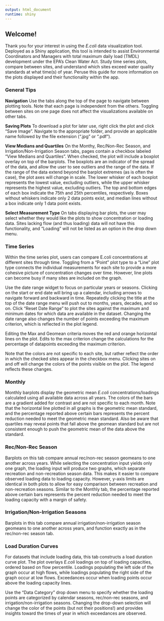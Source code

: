```yaml
---
output: html_document
runtime: shiny
---
```


## Welcome!

Thank you for your interest in using the *E.coli* data visualization tool. Deployed as a Shiny application, this tool is intended to assist Environmental Coordinators and Managers with total maximum daily load (TMDL) development under the EPA's Clean Water Act. Study time series plots, compare between sites, and understand which sites exceed water quality standards at what time(s) of year. Peruse this guide for more information on the plots displayed and their functionality within the app.

### General Tips

**Navigation**
Use the tabs along the top of the page to navigate between plotting tools. Note that each page is independent from the others. Toggling between sites on one page does not affect the visualizations available on other tabs.

**Saving Plots**
To download a plot for later use, right click the plot and click "Save Image". Navigate to the appropriate folder, and provide an applicable name followed by the file extension (".jpg" or ".pdf").

**View Medians and Quartiles** 
On the Monthy, Rec/Non-Rec Season, and Irrigation/Non-Irrigation Season tabs, pages contain a checkbox labeled "View Medians and Quartiles". When checked, the plot will include a boxplot overlay on top of the barplots. The boxplots are an indicator of the spread of the data, and allow the user to see outliers and the range of the data. If the range of the data extend beyond the barplot extremes (as is often the case), the plot axes will change in scale. The lower whisker of each boxplot represents the lowest value, excluding outliers, while the upper whisker represents the highest value, excluding outliers. The top and bottom edges of each box indicate the 75th and 25th percentiles, respectively. Boxes without whiskers indicate only 2 data points exist, and median lines without a box indicate only 1 data point exists.

**Select Measurement Type**
On tabs displaying bar plots, the user may select whether they would like the plots to show concentration or loading data. Sites lacking flow (and thus loading) data will not have this functionality, and "Loading" will not be listed as an option in the drop down menu.
 

### Time Series

Within the time series plot, users can compare E.coli concentrations at different sites through time. Toggling from a "Point" plot type to a "Line" plot type connects the individual measurements for each site to provide a more cohesive picture of concentration changes over time. However, line plots can become busy if many sites are included on the graph.

Use the date range widget to focus on particular years or seasons. Clicking on the start or end date will bring up a calendar, including arrows to navigate forward and backward in time. Repeatedly clicking the title at the top of the date range menu will push out to months, years, decades, and so on. Click "Reset Date Range" to plot the sites against the maximum and minimum dates for which data are available in the dataset. Changing the date range also changes the number of points exceeding the maximum criterion, which is reflected in the plot legend.

Editing the Max and Geomean criteria moves the red and orange horizontal lines on the plot. Edits to the max criterion change the calculations for the percentage of datapoints exceeding the maximum criterion.

Note that the colors are not specific to each site, but rather reflect the order in which the checked sites appear in the checkbox menu. Clicking sites on and off will change the colors of the points visible on the plot. The legend reflects these changes.

### Monthly

Monthly barplots display the geometric mean *E.coli* concentrations/loadings calculated using all available data across all years. The colors of the bars are a gradient added for contrast and are not specific to each month. Note that the horizontal line plotted in all graphs is the geometric mean standard, and the percentage reported above certain bars represents the percent reduction needed to meet the geometric mean standard. Also be aware that quartiles may reveal points that fall above the geomean standard but are not consistent enough to push the geometric mean of the data above the standard. 

### Rec/Non-Rec Season

Barplots on this tab compare annual rec/non-rec season geomeans to one another across years. While selecting the concentration input yields only one graph, the loading input will produce two graphs, which separate recreation and non-recreation season data. This makes it easier to compare observed loading data to loading capacity. However, y-axis limits are identical in both plots to allow for easy comparison between recreation and non-recreation seasons. Similar to the Monthly tab, the percentage reported above certain bars represents the percent reduction needed to meet the loading capacity with a margin of safety.

### Irrigation/Non-Irrigation Seasons

Barplots in this tab compare annual irrigation/non-irrigation season geomeans to one another across years, and function exactly as in the rec/non-rec season tab.

### Load Duration Curves

For datasets that include loading data, this tab constructs a load duration curve plot. The plot overlays *E.coli* loadings on top of loading capacities, ordered based on flow percentile. Loadings populating the left side of the graph occur at high flows, while loadings populating the right side of the graph occur at low flows. Exceedances occur when loading points occur above the loading capacity lines.

Use the "Data Category" drop down menu to specify whether the loading points are categorized by calendar seasons, rec/non-rec seasons, and irrigation/non-irrigation seasons. Changing the drop-down selection will change the color of the points (but not their positions!) and provides insights toward the times of year in which exceedances are observed.
